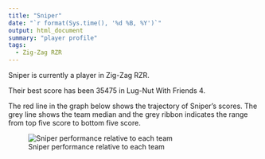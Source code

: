 ```yaml
---
title: "Sniper"
date: "`r format(Sys.time(), '%d %B, %Y')`"
output: html_document
summary: "player profile"
tags:
  - Zig-Zag RZR
---
```


Sniper is currently a player in Zig-Zag RZR.

Their best score has been 35475 in Lug-Nut With Friends 4.

The red line in the graph below shows the trajectory of Sniper's scores. The grey line shows the team median and the grey ribbon indicates the range from top five score to bottom five score.

![Sniper performance relative to each team](Sniper.jpg)
